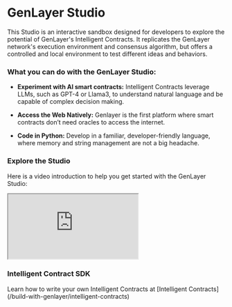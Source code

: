 
# GenLayer Studio

This Studio is an interactive sandbox designed for developers to explore the potential of GenLayer's Intelligent Contracts. It replicates the GenLayer network's execution environment and consensus algorithm, but offers a controlled and local environment to test different ideas and behaviors.

### What you can do with the GenLayer Studio:

- **Experiment with AI smart contracts:** Intelligent Contracts leverage LLMs, such as GPT-4 or Llama3, to understand natural language and be capable of complex decision making.

- **Access the Web Natively:** Genlayer is the first platform where smart contracts don’t need oracles to access the internet.

- **Code in Python:** Develop in a familiar, developer-friendly language, where memory and string management are not a big headache.

### Explore the Studio
Here is a video introduction to help you get started with the GenLayer Studio:

<Bleed>
  <div className="responsive-video-container">
    <iframe
      className="responsive-iframe"
      src="https://www.youtube.com/embed/G4N-oErlIBI?si=ZkWRT6Ya2mjJWuP8"
      allow="accelerometer; autoplay; clipboard-write; encrypted-media; gyroscope; picture-in-picture"
      allowFullScreen
    ></iframe>
  </div>
</Bleed>


### Intelligent Contract SDK

<Callout emoji="💡">
    Learn how to write your own Intelligent Contracts at [Intelligent Contracts](/build-with-genlayer/intelligent-contracts)
</Callout>
